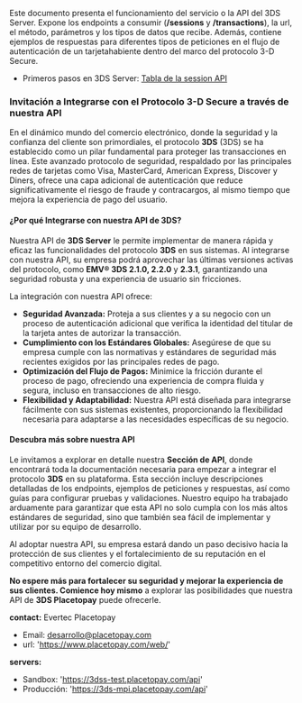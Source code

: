 Este documento presenta el funcionamiento del servicio o la API del 3DS Server. Expone los endpoints a consumir (**/sessions** y **/transactions**), la url, el método, parámetros y los tipos de datos que recibe. Además, contiene ejemplos de respuestas para diferentes tipos de peticiones en el flujo de autenticación de un tarjetahabiente dentro del marco del protocolo 3-D Secure.

- Primeros pasos en 3DS Server: [Tabla de la session API](/three-d-s-server/api/sessions/rules)

### Invitación a Integrarse con el Protocolo 3-D Secure a través de nuestra API

En el dinámico mundo del comercio electrónico, donde la seguridad y la confianza del cliente son primordiales, el protocolo **3DS** (3DS) se ha establecido como un pilar fundamental para proteger las transacciones en línea. Este avanzado protocolo de seguridad, respaldado por las principales redes de tarjetas como Visa, MasterCard, American Express, Discover y Diners, ofrece una capa adicional de autenticación que reduce significativamente el riesgo de fraude y contracargos, al mismo tiempo que mejora la experiencia de pago del usuario.

#### ¿Por qué Integrarse con nuestra API de 3DS?

Nuestra API de **3DS Server** le permite implementar de manera rápida y eficaz las funcionalidades del protocolo **3DS** en sus sistemas. Al integrarse con nuestra API, su empresa podrá aprovechar las últimas versiones activas del protocolo, como **EMV® 3DS 2.1.0, 2.2.0** y **2.3.1**, garantizando una seguridad robusta y una experiencia de usuario sin fricciones.

La integración con nuestra API ofrece:

- **Seguridad Avanzada:** Proteja a sus clientes y a su negocio con un proceso de autenticación adicional que verifica la identidad del titular de la tarjeta antes de autorizar la transacción.
- **Cumplimiento con los Estándares Globales:** Asegúrese de que su empresa cumple con las normativas y estándares de seguridad más recientes exigidos por las principales redes de pago.
- **Optimización del Flujo de Pagos:** Minimice la fricción durante el proceso de pago, ofreciendo una experiencia de compra fluida y segura, incluso en transacciones de alto riesgo.
- **Flexibilidad y Adaptabilidad:** Nuestra API está diseñada para integrarse fácilmente con sus sistemas existentes, proporcionando la flexibilidad necesaria para adaptarse a las necesidades específicas de su negocio.

#### Descubra más sobre nuestra API

Le invitamos a explorar en detalle nuestra **Sección de API**, donde encontrará toda la documentación necesaria para empezar a integrar el protocolo **3DS** en su plataforma. Esta sección incluye descripciones detalladas de los endpoints, ejemplos de peticiones y respuestas, así como guías para configurar pruebas y validaciones. Nuestro equipo ha trabajado arduamente para garantizar que esta API no solo cumpla con los más altos estándares de seguridad, sino que también sea fácil de implementar y utilizar por su equipo de desarrollo.

Al adoptar nuestra API, su empresa estará dando un paso decisivo hacia la protección de sus clientes y el fortalecimiento de su reputación en el competitivo entorno del comercio digital.

**No espere más para fortalecer su seguridad y mejorar la experiencia de sus clientes. Comience hoy mismo** a explorar las posibilidades que nuestra API de **3DS Placetopay** puede ofrecerle.


**contact:**
   Evertec Placetopay
 - Email: desarrollo@placetopay.com
 - url: 'https://www.placetopay.com/web/'

**servers:**
  - Sandbox: 'https://3dss-test.placetopay.com/api'
  - Producción: 'https://3ds-mpi.placetopay.com/api'